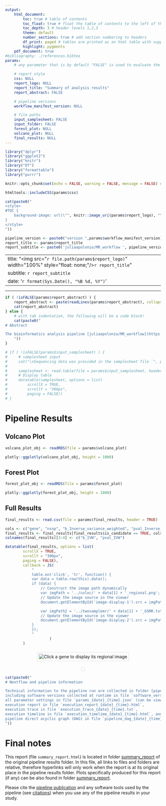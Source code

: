 ```yaml
---
output:
    html_document:
        toc: true # table of contents
        toc_float: true # float the table of contents to the left of the main document content
        toc_depth: 3 # header levels 1,2,3
        theme: default
        number_sections: true # add section numbering to headers
        df_print: paged # tables are printed as an html table with support for pagination over rows and columns
        highlight: pygments
    pdf_document: true
#bibliography: ./references.bibtex
params:
    # any parameter that is by default "FALSE" is used to evaluate the inclusion of a codeblock with e.g. "eval=!isFALSE(params$mqc_plot)"

    # report style
    css: NULL
    report_logo: NULL
    report_title: "Summary of analysis results"
    report_abstract: FALSE

    # pipeline versions
    workflow_manifest_version: NULL

    # file paths
    input_samplesheet: FALSE
    input_folder: FALSE
    forest_plot: NULL
    volcano_plot: NULL
    final_results: NULL
---
```


<!-- Load libraries -->

```r
library("dplyr")
library("ggplot2")
library("knitr")
library("DT")
library("formattable")
library("purrr")
```

<!-- set notebook defaults -->

```r
knitr::opts_chunk$set(echo = FALSE, warning = FALSE, message = FALSE) # echo is set in differentialabundance v1.2.0 to TRUE
```

<!-- Include the CSS and set the logo -->

```r
htmltools::includeCSS(params$css)
```

```r
cat(paste0("
<style>
#TOC {
    background-image: url(\"", knitr::image_uri(params$report_logo), "\");
}
</style>
"))
```

<!-- Output complete header -->

```r

pipeline_version <- paste0("version ",params$workflow_manifest_version)
report_title <- params$report_title
report_subtitle <- paste0('juliaapolonio/MR_workflow ', pipeline_version)
```

---
title:  "<img src=\"`r file.path(params$report_logo)`\" width=\"100%\" style=\"float: none;\"/>`r report_title`"
subtitle: `r report_subtitle`
date: '`r format(Sys.Date(), "%B %d, %Y")`'
---

---

<!-- Start with the actual report text -->

```r
if ( !isFALSE(params$report_abstract) ) {
    report_abstract <- paste(readLines(params$report_abstract), collapse="\n")
    cat(report_abstract)
} else {
    # with tab indentation, the following will be a code block!
    cat(paste0("
# Abstract

The bioinformatics analysis pipeline [juliaapolonio/MR_workflow](https://github.com/juliaapolonio/MR_workflow/) is a pipeline for Mendelian Randomization and sensitivity analysis between a given GWAS sumstats and QTL data.
    "))
}
```

<!-- Section on Input -->

```r
# if ( !isFALSE(params$input_samplesheet) ) {
#     # samplesheet input
#     cat("\nSequencing data was provided in the samplesheet file `", params$input_samplesheet, "` that is displayed below:", sep="")
# 
#     samplesheet <- read.table(file = params$input_samplesheet, header = TRUE, sep = "\t")
#     # Display table
#     datatable(samplesheet, options = list(
#         scrollX = TRUE,
#         scrollY = "300px",
#         paging = FALSE))
# }
```

# Pipeline Results

## Volcano Plot

```r
volcano_plot_obj <- readRDS(file = params$volcano_plot)

plotly::ggplotly(volcano_plot_obj, height = 1000)
```

## Forest Plot

```r
forest_plot_obj <- readRDS(file = params$forest_plot)

plotly::ggplotly(forest_plot_obj, height = 1000)
```

## Full Results

```r
final_results <- read.csv(file = params$final_results, header = TRUE)

cols <- c("gene", "nsnp", "b_Inverse_variance_weighted", "pval_Inverse_variance_weighted", "gsmr_beta", "gsmr_pval", "causal_snp")
final_results <- final_results[final_results$is_candidate == TRUE, cols]
colnames(final_results)[3:4] <- c("b_IVW", "pval_IVW")

datatable(final_results, options = list(
        scrollX = TRUE,
        scrollY = "300px",
        paging = FALSE),
        callback = JS(
            "
            table.on('click', 'tr', function() {
            var data = table.row(this).data();
            if (data) {
                // Construct the image path dynamically
                var imgPath = '../coloc/' + data[1] + '_regional.png';
                // Update the image source in the viewer
                document.getElementById('image-display-1').src = imgPath;

                var imgPath2 = '../twosamplemr/' + data[1] + '_GSMR.txt_effect.png';
                // Update the image source in the viewer
                document.getElementById('image-display-2').src = imgPath2;
            }
            });
            "
                    )
        )
```

<div style="text-align: center; margin-top: 20px;">
  <img id="image-display-1" src=""
       alt="Click a gene to display its regional image" 
       style="max-width: 100%; height: auto; border: 1px solid #ddd; padding: 5px;" />
</div>

<div style="text-align: center; margin-top: 20px;">
  <img id="image-display-2" src=""
       style="max-width: 100%; height: auto; border: 1px solid #ddd; padding: 5px;" />
</div>

<!-- Subsection on nextflow and pipeline information -->

```r
cat(paste0("
# Nextflow and pipeline information

Technical information to the pipeline run are collected in folder [pipeline_info](../pipeline_info),
including software versions collected at runtime in file `software_versions.yml` (can be viewed with a text editor),
all parameter settings in file `params_{date}_{time}.json` (can be viewed with a text editor),
execution report in file `execution_report_{date}_{time}.html`,
execution trace in file `execution_trace_{date}_{time}.txt`,
execution timeline in file `execution_timelime_{date}_{time}.html`, and
pipeline direct acyclic graph (DAG) in file `pipeline_dag_{date}_{time}.html`.
"))
```

<!-- Section on final notes -->

# Final notes

This report (file `summary_report.html`) is located in folder [summary_report](.) of the original pipeline results folder.
In this file, all links to files and folders are relative, therefore hyperlinks will only work when the report is at its original place in the pipeline results folder.
Plots specifically produced for this report (if any) can be also found in folder [summary_report](.).

Please cite the [pipeline publication](https://doi.org/10.3389/fmicb.2020.550420) and any software tools used by the pipeline (see [citations](https://github.com/juliaapolonio/MR_workflow/?tab=readme-ov-file#citations)) when you use any of the pipeline results in your study.
